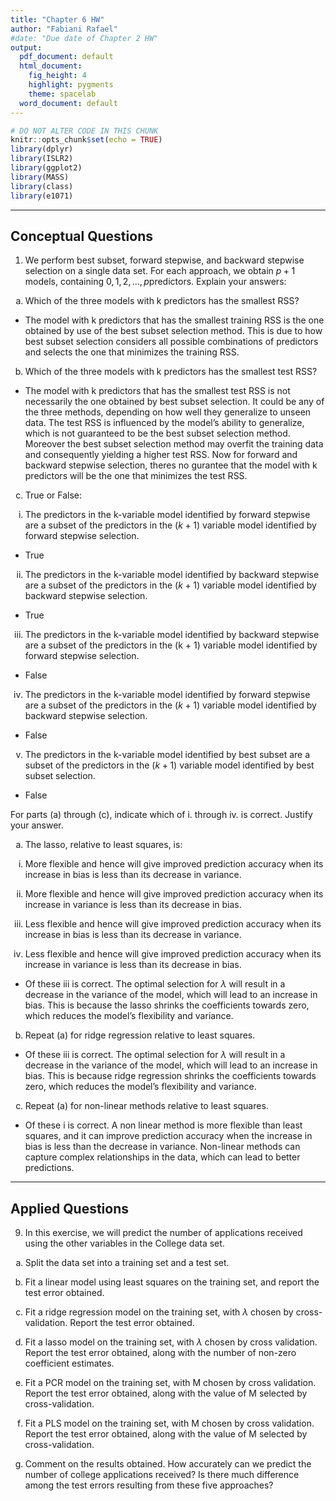 ```yaml
---
title: "Chapter 6 HW"
author: "Fabiani Rafael"
#date: "Due date of Chapter 2 HW"
output:
  pdf_document: default
  html_document:
    fig_height: 4
    highlight: pygments
    theme: spacelab
  word_document: default
---
```


```r
# DO NOT ALTER CODE IN THIS CHUNK
knitr::opts_chunk$set(echo = TRUE)
library(dplyr)
library(ISLR2)
library(ggplot2)
library(MASS)
library(class)
library(e1071)
```

* * *

## Conceptual Questions
1. We perform best subset, forward stepwise, and backward stepwise selection on a single data set. For each approach, we obtain $p + 1$ models, containing $0, 1, 2, \dots , p$predictors. Explain your answers:

(a) Which of the three models with k predictors has the smallest \textit{training} RSS?

- The model with k predictors that has the smallest training RSS is the one obtained by use of the best subset selection method. This is due to how best subset selection considers all possible combinations of predictors and selects the one that minimizes the training RSS.

(b) Which of the three models with k predictors has the smallest test RSS?

- The model with k predictors that has the smallest test RSS is not necessarily the one obtained by best subset selection. It could be any of the three methods, depending on how well they generalize to unseen data. The test RSS is influenced by the model's ability to generalize, which is not guaranteed to be the best subset selection method. Moreover the best subset selection method may overfit the training data and consequently yielding a higher test RSS. Now for forward and backward stepwise selection, theres no gurantee that the model with k predictors will be the one that minimizes the test RSS.

(c) True or False:

i. The predictors in the k-variable model identified by forward stepwise are a subset of the predictors in the $(k +1)$ variable model identified by forward stepwise selection.

- True

ii. The predictors in the k-variable model identified by backward stepwise are a subset of the predictors in the $(k + 1)$ variable model identified by backward stepwise selection.

- True

iii. The predictors in the k-variable model identified by backward stepwise are a subset of the predictors in the (k + 1) variable model identified by forward stepwise selection.

- False

iv. The predictors in the k-variable model identified by forward stepwise are a subset of the predictors in the $(k +1)$ variable model identified by backward stepwise selection.

- False

v. The predictors in the k-variable model identified by best subset are a subset of the predictors in the $(k + 1)$ variable model identified by best subset selection.

- False

For parts (a) through (c), indicate which of i. through iv. is correct. Justify your answer.

(a) The lasso, relative to least squares, is:

i. More flexible and hence will give improved prediction accuracy when its increase in bias is less than its decrease in variance.

ii. More flexible and hence will give improved prediction accuracy when its increase in variance is less than its decrease in bias.

iii. Less flexible and hence will give improved prediction accuracy when its increase in bias is less than its decrease in variance.

iv. Less flexible and hence will give improved prediction accuracy when its increase in variance is less than its decrease in bias.

- Of these iii is correct. The optimal selection for $\lambda$ will result in a decrease in the variance of the model, which will lead to an increase in bias. This is because the lasso shrinks the coefficients towards zero, which reduces the model's flexibility and variance.

(b) Repeat (a) for ridge regression relative to least squares.
- Of these iii is correct. The optimal selection for $\lambda$ will result in a decrease in the variance of the model, which will lead to an increase in bias. This is because ridge regression shrinks the coefficients towards zero, which reduces the model's flexibility and variance.

(c) Repeat (a) for non-linear methods relative to least squares.

- Of these i is correct. A non linear method is more flexible than least squares, and it can improve prediction accuracy when the increase in bias is less than the decrease in variance. Non-linear methods can capture complex relationships in the data, which can lead to better predictions.

* * *

## Applied Questions

9. In this exercise, we will predict the number of applications received using the other variables in the College data set.

(a) Split the data set into a training set and a test set.

(b) Fit a linear model using least squares on the training set, and
report the test error obtained.

(c) Fit a ridge regression model on the training set, with $\lambda$ chosen by cross-validation. Report the test error obtained.

(d) Fit a lasso model on the training set, with $\lambda$ chosen by cross validation. Report the test error obtained, along with the number of non-zero coefficient estimates.

(e) Fit a PCR model on the training set, with M chosen by cross validation. Report the test error obtained, along with the value of M selected by cross-validation.

(f) Fit a PLS model on the training set, with M chosen by cross validation. Report the test error obtained, along with the value of M selected by cross-validation.

(g) Comment on the results obtained. How accurately can we predict the number of college applications received? Is there much difference among the test errors resulting from these five approaches?



